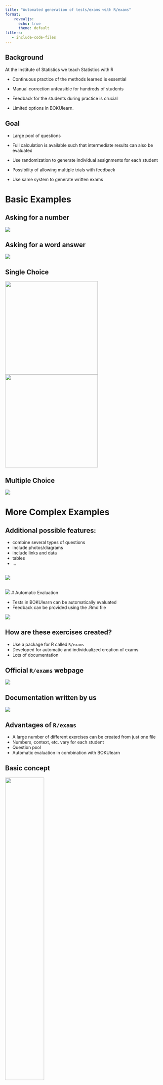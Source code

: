 ```yaml
---
title: "Automated generation of tests/exams with R/exams"
format: 
    revealjs: 
      echo: true
      theme: default
filters:
   - include-code-files
---
```


## Background

At the Institute of Statistics we teach Statistics with R

- Continuous practice of the methods learned is essential

- Manual correction unfeasible for hundreds of students

- Feedback for the students during practice is crucial

- Limited options in BOKUlearn.

## Goal

- Large pool of questions

- Full calculation is available such that intermediate results can also be evaluated

- Use randomization to generate individual assignments for each student

- Possibility of allowing multiple trials with feedback

- Use same system to generate written exams

# Basic Examples 

## Asking for a number 

![](images/num_moodle.png)  

## Asking for a word answer 

![](images/string_moodle.png) 

## Single Choice 

![](images/schoice_moodle1.png){height=300}
![](images/schoice_moodle2.png){height=300}

## Multiple Choice 

![](images/mchoice_moodle.png) 

# More Complex Examples

## Additional possible features: 

- combine several types of questions 
- include photos/diagrams 
- include links and data 
- tables 
- ... 

## 

![](images/first_steps_euro.png)

## 

![](images/adv1_moodle1.png)
# Automatic Evaluation 

- Tests in BOKUlearn can be automatically evaluated 
- Feedback can be provided using the .Rmd file 

![](images/feedback_num.png)

## How are these exercises created? 

- Use a package for R called `R/exams`
- Developed for automatic and individualized creation of exams 
- Lots of documentation

## Official `R/exams` webpage

![](images/rexams_web.png)

## Documentation written by us 

![](images/docu_web.png)

## Advantages of `R/exams`

- A large number of different exercises can be created from just one file 
- Numbers, context, etc. vary for each student 
- Question pool 
- Automatic evaluation in combination with BOKUlearn 

## Basic concept 

![](images/oneforall.svg){fig-align="center" width=50%} 

## Basic concept 

![](images/graph_rexams.png) 



# How does it work? 

- One R markdown file per question
  - Consists of "fixed" building blocks 
  - Content is defined by the user 
- The `exams2moodle()` function allows conversion from an .Rmd file to XML 
- XML files are imported into BOKUlearn 


# Building blocks

1. Data Generation
  - Data examples: csv file, sample data from distribution

2. Collect all relevant solutions
  - For example: computed based on the data, fixed solution
  
3. Formulate Questions



# `exams2moodle()`

## Important arguments and basic conversion 

- `file`: exercise file paths
- `n`: number of variants per exam 

```r
library(exams) 

setwd("path/to/Rmd/files") #change working directory 

exams2moodle(file = "name_of_file.Rmd", n = 200) #ouput: xml 
```

## How are they used in Moodle? 

![](images/questionbank.png)

---

![](images/import.png)

--- 

![](images/importformat.png)

--- 

![](images/importfile.png)

## Resources 

- [BOKU Exams Documentation](https://boku-stat.github.io/BOKU-Exams-Documentation/) 
- [Official `r/exams` documentation](https://www.r-exams.org)


# Deep dive 

## Data Generation 

```r
library(exams) #exams package needs to be loaded for all functions to be available 

#atomic number of H
n_H <- 1

# Define the molar masses of hydrogen (H) and oxygen (O)
m_h <- 1.008 # molar mass of hydrogen in g/mol
m_o <- 16.00 # molar mass of oxygen in g/mol

# Calculate the molar mass of the water molecule (H2O)
m_h2o <- 2 * m_h + m_o
```

## Answer/Solution 

```r
# Create lists for necessary information
answers <- list()
solutions <- list()
types <- list()
explanations <- list()
tolerances <- list()

# Define Question 1: atomic number of hydrogen
answers[[1]] <- ""  # No answer options needed for numeric questions
solutions[[1]] <- n_H
types[[1]] <- "num" #numeric
explanations[[1]] <- "The atomic number of hydrogen is $1$ because it has one proton in its nucleus."
tolerances[[1]] <- 0  # No tolerance

# Define Question 2: molar mass of water
answers[[2]] <- "" # no answer options needed for numeric questions. 
solutions[[2]] <- m_h2o
types[[2]] <- "num" 
explanations[[2]] <- "The molar mass of H2O is calculated by adding the molar masses of two hydrogen atoms and one oxygen atom."
tolerances[[2]] <- 0.5 # Allow for small rounding errors
```

## The Question Section 

```.markdown
``` 

## The Solution Section 

```.markdown
```

## Meta-information 

- Additional information necessary for conversion

```.markdown
``` 



